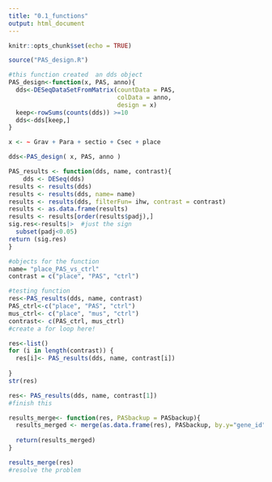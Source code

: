```yaml
---
title: "0.1_functions"
output: html_document
---
```


```r
knitr::opts_chunk$set(echo = TRUE)
```

```r
source("PAS_design.R")
```

```r

#this function created  an dds object 
PAS_design<-function(x, PAS, anno){
  dds<-DESeqDataSetFromMatrix(countData = PAS, 
                              colData = anno, 
                              design = x)
  keep<-rowSums(counts(dds)) >=10
  dds<-dds[keep,]
}

x <- ~ Grav + Para + sectio + Csec + place

dds<-PAS_design( x, PAS, anno )
```


```r
PAS_results <- function(dds, name, contrast){
    dds <- DESeq(dds)
results <- results(dds)
results <- results(dds, name= name)
results <- results(dds, filterFun= ihw, contrast = contrast)
results <- as.data.frame(results)
results <- results[order(results$padj),]
sig.res<-results|>  #just the sign
  subset(padj<0.05) 
return (sig.res)
}

#objects for the function 
name= "place_PAS_vs_ctrl"
contrast = c("place", "PAS", "ctrl")

#testing function
res<-PAS_results(dds, name, contrast)
PAS_ctrl<-c("place", "PAS", "ctrl")
mus_ctrl<- c("place", "mus", "ctrl")
contrast<- c(PAS_ctrl, mus_ctrl)
#create a for loop here!

res<-list()
for (i in length(contrast)) {
  res[i]<- PAS_results(dds, name, contrast[i])
  
} 
str(res)

res<- PAS_results(dds, name, contrast[1])
#finish this
```


```r

results_merge<- function(res, PASbackup = PASbackup){
  results_merged <- merge(as.data.frame(res), PASbackup, by.y="gene_id", by.x= "row.names")
  
  return(results_merged)
}

results_merge(res)
#resolve the problem
```

